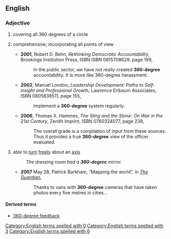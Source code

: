 ==English==

===Adjective===
{{en-adj|-|head=[[360]]-[[degree]]}}

# covering all 360 degrees of a circle
# {{by extension}} comprehensive; incorporating all points of view
#* '''2001''', Robert D. Behn, ''Rethinking Democratic Accountability'', Brookings Institution Press, ISBN ISBN 0815708629, page 199,
#*: In the public sector, we have not really created '''360-degree''' accountability.  It is more like 360-degree harassment.
#* '''2002''', Manuel London, ''Leadership Development: Paths to Self-insight and Professional Growth'', Lawrence Erlbaum Associates, ISBN 0805838511, page 155,
#*: Implement a '''360-degree''' system regularly.
#* '''2006''', Thomas X. Hammes, ''The Sling and the Stone: On War in the 21st Century'', Zenith Imprint, ISBN 0760324077, page 238,
#*: The overall grade is a compilation of input from these sources.  Thus it provides a true '''360-degree''' view of the officer evaluated.
# able to [[turn]] [[freely]] about an [[axis]]
#: ''The dressing room had a '''360-degree''' mirror.''
#* '''2007''' May 28, Patrick Barkham, “Mapping the world”, in ''[[w:The Guardian|The Guardian]]'',
#*: Thanks to vans with '''360-degree''' cameras that have taken photos every five metres in cities...

====Derived terms====
* [[360-degree feedback]]
[[Category:English terms spelled with 0]]

[[Category:English terms spelled with 3]]

[[Category:English terms spelled with 6]]